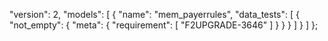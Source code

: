   "version": 2,
  "models": [
    {
      "name": "mem_payerrules",
      "data_tests": [
        {
          "not_empty": {
            "meta": {
              "requirement": [
                "F2UPGRADE-3646"
              ]
            }
          }
        }
      ]
    }
  ]
};
